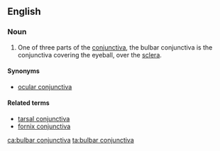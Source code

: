 ==English==
{{wikipedia|conjunctiva}}

===Noun===
{{en-noun|s|bulbar conjunctivae}}

# {{label|en|anatomy}} One of three parts of the [[conjunctiva]], the bulbar conjunctiva is the conjunctiva covering the eyeball, over the [[sclera]].

====Synonyms====
* [[ocular conjunctiva]]

====Related terms====
* [[tarsal conjunctiva]]
* [[fornix conjunctiva]]

[[ca:bulbar conjunctiva]]
[[ta:bulbar conjunctiva]]